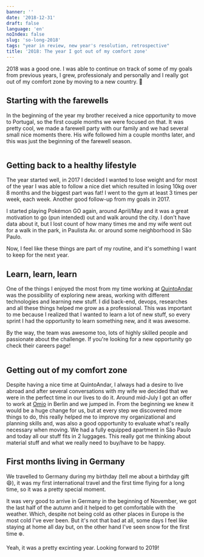 ```yaml
---
banner: ''
date: '2018-12-31'
draft: false
language: 'en'
noIndex: false
slug: 'so-long-2018'
tags: "year in review, new year's resolution, retrospective"
title: '2018: The year I got out of my comfort zone'
---
```



2018 was a good one. I was able to continue on track of some of my goals from previous years, I grew,
professionaly and personally and I really got out of my comfort zone by moving to a new country. 🍻

## Starting with the farewells

In the beginning of the year my brother received a nice opportunity to move to Portugal, so the first couple
months we were focused on that. It was pretty cool, we made a farewell party with our family and we had several
small nice moments there. His wife followed him a couple months later, and this was just the beginning of the
farewell season.

<Image image="despedidaBruno" />

## Getting back to a healthy lifestyle

The year started well, in 2017 I decided I wanted to lose weight and for most of the year I was able to follow a
nice diet which resulted in losing 10kg over 8 months and the biggest part was fat! I went to the gym at least 3
times per week, each week. Another good follow-up from my goals in 2017.

I started playing Pokémon GO again, around April/May and it was a great motivation to go (pun intended) out and
walk around the city. I don't have data about it, but I lost count of how many times me and my wife went out for a
walk in the park, in Paulista Av. or around some neighborhood in São Paulo.

Now, I feel like these things are part of my routine, and it's something I want to keep for the next year.

## Learn, learn, learn

One of the things I enjoyed the most from my time working at [QuintoAndar](https://quintoandar.com.br) was the
possibility of exploring new areas, working with different technologies and learning new stuff. I did back-end,
devops, researches and all these things helped me grow as a professional. This was important to me because I
realized that I wanted to learn a lot of new stuff, so every sprint I had the opportunity to learn something new,
and it was awesome.

By the way, the team was awesome too, lots of highly skilled people and passionate about the challenge. If you're
looking for a new opportunity go check their careers page!

<Image image="retroQuintoAndar" />

## Getting out of my comfort zone

Despite having a nice time at QuintoAndar, I always had a desire to live abroad and after several conversations
with my wife we decided that we were in the perfect time in our lives to do it. Around mid-July I got an offer to
work at [Omio](https://omio.com) in Berlin and we jumped in. From the beginning we knew it would be a huge
change for us, but at every step we discovered more things to do, this really helped me to improve my organizational
and planning skills and, was also a good opportunity to evaluate what's really necessary when moving. We had a
fully equipped apartment in São Paulo and today all our stuff fits in 2 luggages. This really got me thinking
about material stuff and what we really need to buy/have to be happy.

<!-- add some photo in the future if instagram integration is live -->

## First months living in Germany

We travelled to Germany during my birthday (tell me about a birthday gift 😄), it was my first international
travel and the first time flying for a long time, so it was a pretty special moment.

It was very good to arrive in Germany in the beginning of November, we got the last half of the autumn and it
helped to get comfortable with the weather. Which, despite not being cold as other places in Europe is the most
cold I've ever been. But it's not that bad at all, some days I feel like staying at home all day but, on the
other hand I've seen snow for the first time ❄️.

<!-- add some photo from germany -->

Yeah, it was a pretty excinting year. Looking forward to 2019!
